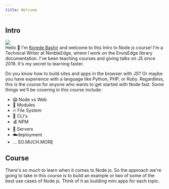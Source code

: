 ```yaml
---
title: Welcome
---
```


## Intro
<div className="me-container">
  <div>
    <img src="/me.jpeg" className="me"/>
  </div>
  <div>
    Hello 👋 I'm <a href="https://twitter.com/agbacoder">Korede Bashir</a> and welcome to this Intro to Node js course!
    I'm a Technical Writer at NimbleEdge, where I work on the EnvisEdge library documentation. I've been
    teaching courses and giving talks on JS since 2019. It's my secret to learning
    faster.
  </div>
</div>



Do you know how to build sites and apps
in the browser with JS? Or maybe you have experience with a language like Python, PHP, or Ruby.
Regardless, this is the course for anyone who wants to get started with Node fast.
Some things we'll be covering in this course include:

* 😱 Node vs Web
* 👀 Modules
* 🔥 File System 
* 🎉 CLI's
* 💰 NPM
* 💸 Servers
* ☁️deployment
* ... SO.MUCH.MORE


## Course
There's so much to learn when it comes to Node js. So the approach we're going to take in this
course is to build an example or two of some of the best use cases of Node js.
Think of it as building mini apps for each topic.

